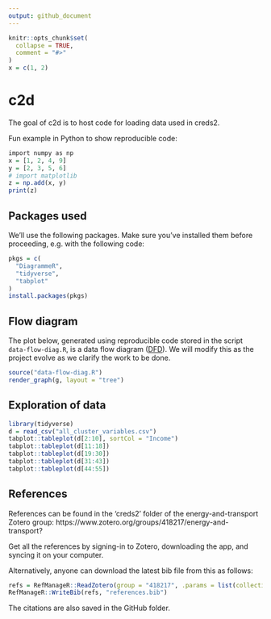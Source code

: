 ```yaml
---
output: github_document
---
```


<!-- README.md is generated from README.Rmd. Please edit that file -->

```r
knitr::opts_chunk$set(
  collapse = TRUE,
  comment = "#>"
)
x = c(1, 2)
```

# c2d

The goal of c2d is to host code for loading data used in creds2.

Fun example in Python to show reproducible code:

```r
import numpy as np
x = [1, 2, 4, 9]
y = [2, 3, 5, 6]
# import matplotlib
z = np.add(x, y)
print(z)
```

## Packages used

We'll use the following packages.
Make sure you've installed them before proceeding, e.g. with the following code:

```r
pkgs = c(
  "DiagrammeR",
  "tidyverse",
  "tabplot"
)
install.packages(pkgs)
```


## Flow diagram

The plot below, generated using reproducible code stored in the script `data-flow-diag.R`, is a data flow diagram ([DFD](https://en.wikipedia.org/wiki/Data_flow_diagram)).
We will modify this as the project evolve as we clarify the work to be done.

```r
source("data-flow-diag.R")
render_graph(g, layout = "tree")
```

## Exploration of data

```r
library(tidyverse)
d = read_csv("all_cluster_variables.csv")
tabplot::tableplot(d[2:10], sortCol = "Income")
tabplot::tableplot(d[11:18])
tabplot::tableplot(d[19:30])
tabplot::tableplot(d[31:43])
tabplot::tableplot(d[44:55])
```

## References

References can be found in the 'creds2' folder of the energy-and-transport Zotero group: https://www.zotero.org/groups/418217/energy-and-transport?

Get all the references by signing-in to Zotero, downloading the app, and syncing it on your computer.

Alternatively, anyone can download the latest bib file from this as follows:

```r
refs = RefManageR::ReadZotero(group = "418217", .params = list(collection = "AS8RTJ2X", limit = 100))
RefManageR::WriteBib(refs, "references.bib")
```

The citations are also saved in the GitHub folder.
